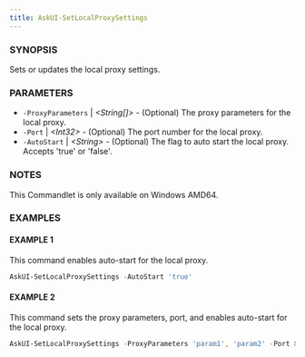 ---
title: AskUI-SetLocalProxySettings
---


### SYNOPSIS

Sets or updates the local proxy settings.

### PARAMETERS

- `-ProxyParameters` | _&lt;String[]&gt;_ - (Optional) The proxy parameters for the local proxy. 
- `-Port` | _&lt;Int32&gt;_ - (Optional) The port number for the local proxy. 
- `-AutoStart` | _&lt;String&gt;_ - (Optional) The flag to auto start the local proxy. Accepts 'true' or 'false'.

### NOTES

This Commandlet is only available on Windows AMD64.

### EXAMPLES

#### EXAMPLE 1

This command enables auto-start for the local proxy.

```powershell
AskUI-SetLocalProxySettings -AutoStart 'true'
```
 
#### EXAMPLE 2

This command sets the proxy parameters, port, and enables auto-start for the local proxy.

```powershell
AskUI-SetLocalProxySettings -ProxyParameters 'param1', 'param2' -Port 8080 -AutoStart 'true'
```

